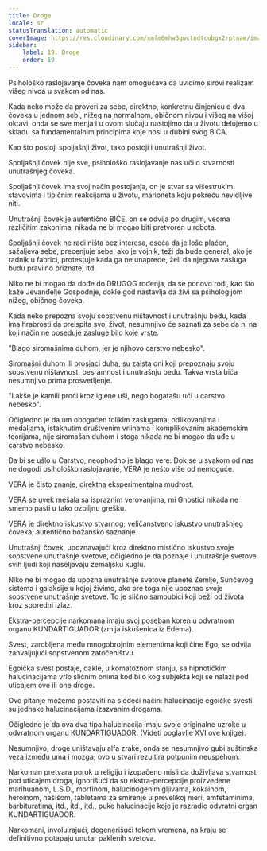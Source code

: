 ```yaml
---
title: Droge
locale: sr
statusTranslation: automatic
coverImage: https://res.cloudinary.com/xmfm6mhw3gwctndtcubgx2rptnae/image/upload/v1741354419/small_cover_la_gran_rebelion_28716e29d2.webp
sidebar:
    label: 19. Droge
    order: 19
---
```

Psihološko raslojavanje čoveka nam omogućava da uvidimo sirovi realizam višeg nivoa u svakom od nas.

Kada neko može da proveri za sebe, direktno, konkretnu činjenicu o dva čoveka u jednom sebi, nižeg na normalnom, običnom nivou i višeg na višoj oktavi, onda se sve menja i u ovom slučaju nastojimo da u životu delujemo u skladu sa fundamentalnim principima koje nosi u dubini svog BIĆA.

Kao što postoji spoljašnji život, tako postoji i unutrašnji život.

Spoljašnji čovek nije sve, psihološko raslojavanje nas uči o stvarnosti unutrašnjeg čoveka.

Spoljašnji čovek ima svoj način postojanja, on je stvar sa višestrukim stavovima i tipičnim reakcijama u životu, marioneta koju pokreću nevidljive niti.

Unutrašnji čovek je autentično BIĆE, on se odvija po drugim, veoma različitim zakonima, nikada ne bi mogao biti pretvoren u robota.

Spoljašnji čovek ne radi ništa bez interesa, oseća da je loše plaćen, sažaljeva sebe, precenjuje sebe, ako je vojnik, teži da bude general, ako je radnik u fabrici, protestuje kada ga ne unaprede, želi da njegova zasluga budu pravilno priznate, itd.

Niko ne bi mogao da dođe do DRUGOG rođenja, da se ponovo rodi, kao što kaže Jevanđelje Gospodnje, dokle god nastavlja da živi sa psihologijom nižeg, običnog čoveka.

Kada neko prepozna svoju sopstvenu ništavnost i unutrašnju bedu, kada ima hrabrosti da preispita svoj život, nesumnjivo će saznati za sebe da ni na koji način ne poseduje zasluge bilo koje vrste.

"Blago siromašnima duhom, jer je njihovo carstvo nebesko".

Siromašni duhom ili prosjaci duha, su zaista oni koji prepoznaju svoju sopstvenu ništavnost, besramnost i unutrašnju bedu. Takva vrsta bića nesumnjivo prima prosvetljenje.

"Lakše je kamili proći kroz iglene uši, nego bogatašu ući u carstvo nebesko".

Očigledno je da um obogaćen tolikim zaslugama, odlikovanjima i medaljama, istaknutim društvenim vrlinama i komplikovanim akademskim teorijama, nije siromašan duhom i stoga nikada ne bi mogao da uđe u carstvo nebesko.

Da bi se ušlo u Carstvo, neophodno je blago vere. Dok se u svakom od nas ne dogodi psihološko raslojavanje, VERA je nešto više od nemoguće.

VERA je čisto znanje, direktna eksperimentalna mudrost.

VERA se uvek mešala sa ispraznim verovanjima, mi Gnostici nikada ne smemo pasti u tako ozbiljnu grešku.

VERA je direktno iskustvo stvarnog; veličanstveno iskustvo unutrašnjeg čoveka; autentično božansko saznanje.

Unutrašnji čovek, upoznavajući kroz direktno mistično iskustvo svoje sopstvene unutrašnje svetove, očigledno je da poznaje i unutrašnje svetove svih ljudi koji naseljavaju zemaljsku kuglu.

Niko ne bi mogao da upozna unutrašnje svetove planete Zemlje, Sunčevog sistema i galaksije u kojoj živimo, ako pre toga nije upoznao svoje sopstvene unutrašnje svetove. To je slično samoubici koji beži od života kroz sporedni izlaz.

Ekstra-percepcije narkomana imaju svoj poseban koren u odvratnom organu KUNDARTIGUADOR (zmija iskušenica iz Edema).

Svest, zarobljena među mnogobrojnim elementima koji čine Ego, se odvija zahvaljujući sopstvenom zatočeništvu.

Egoička svest postaje, dakle, u komatoznom stanju, sa hipnotičkim halucinacijama vrlo sličnim onima kod bilo kog subjekta koji se nalazi pod uticajem ove ili one droge.

Ovo pitanje možemo postaviti na sledeći način: halucinacije egoičke svesti su jednake halucinacijama izazvanim drogama.

Očigledno je da ova dva tipa halucinacija imaju svoje originalne uzroke u odvratnom organu KUNDARTIGUADOR. (Videti poglavlje XVI ove knjige).

Nesumnjivo, droge uništavaju alfa zrake, onda se nesumnjivo gubi suštinska veza između uma i mozga; ovo u stvari rezultira potpunim neuspehom.

Narkoman pretvara porok u religiju i izopačeno misli da doživljava stvarnost pod uticajem droga, ignorišući da su ekstra-percepcije proizvedene marihuanom, L.S.D., morfinom, halucinogenim gljivama, kokainom, heroinom, hašišom, tabletama za smirenje u prevelikoj meri, amfetaminima, barbituratima, itd., itd., itd., puke halucinacije koje je razradio odvratni organ KUNDARTIGUADOR.

Narkomani, involuirajući, degenerišući tokom vremena, na kraju se definitivno potapaju unutar paklenih svetova.

